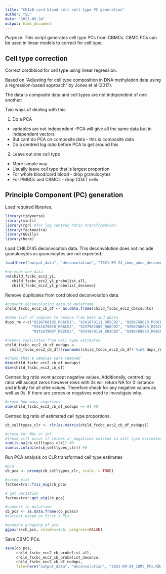 ```yaml
---
title: "CHILD cord blood cell cell type PC generation"
author: "SL"
date: "2021-09-24"
output: html_document
---
```


*Purpose*: This script generates cell type PCs from CBMCs. CBMC PCs can be used in linear models to correct for cell type.

## Cell type correction

Correct cordblood for cell type using linear regression. 

Based on "Adjusting for cell type composition in DNA methylation data using a regression-based approach" by Jones et al (2017).  

The data is composite data and cell types are not independent of one another:  

Two ways of dealing with this:  

1. Do a PCA  
* variables are not independent -PCA will give all the same data but in independent vectors  
* But cant do PCA on composite data - this is composite data  
* Do a centred log ratio before PCA to get around this  

2. Leave out one cell type  
* More simple way  
* Usually leave cell type that is largest proportion  
* For whole blood/cord blood - drop granulocytes  
* For PMBCs and CBMCs - drop CD4T cells  


## Principle Component (PC) generation

Load required libraries.
```r
library(tidyverse)
library(minfi)
library(rgr) #for log centred ratio transfromation
library(factoextra)
library(GGally)
library(here)
```

Load CHILD145 deconvolution data. This deconvolution does not include granulocytes as granulocytes are not expected.
```r
load(here("output_data", "deconvolution", "2021-09-24_cbmc_pbmc_deconvolution.Rdata"))

#rm year one data
rm(child_fscbc_ecc2_y1, 
   child_fscbc_ecc2_y1_probelist_all, 
   child_fscbc_ecc2_y1_probelist_deconvo)
```


Remove duplicates from cord blood deconvolution data.  
```r
#convert deconvolution data to dataframe
child_fscbc_ecc2_cb_df <- as.data.frame(child_fscbc_ecc2_cb$counts)

#make list of samples to remove from beta and pData
dups_rm <-c("9298768102_R06C01", "9341679111_R05C02", "9298768023_R03C02",
            "9341679076_R06C02", "9297962089_R06C02", "9298768023_R02C02",
            "9341679097_R02C02", "9341679114_R01C02", "9298768023_R06C01")

#remove replicates from cell type estimates                      
child_fscbc_ecc2_cb_df_nodups <-
  child_fscbc_ecc2_cb_df[!rownames(child_fscbc_ecc2_cb_df) %in% dups_rm, ]

#check that 9 samples were removed
dim(child_fscbc_ecc2_cb_df_nodups)
dim(child_fscbc_ecc2_cb_df)
```


Centred log ratio wont accept negative values. Additionally, centred log ratio will accept zeros however rows with 0s will return NA for 0 instance and infinity for all othe values. Therefore check for any negative values as well as 0s. If there are zeroes or negatives need to investigate why.
```r
#check how many negatives
sum(child_fscbc_ecc2_cb_df_nodups <= 0) #0
```

Centred log ratio of estimated cell type proportions.
```r
cb_celltypes_clr <- clr(as.matrix(child_fscbc_ecc2_cb_df_nodups))

#check for NAs or inf
#these will occur if zeroes or negatives existed in cell tyoe estimates
sum(is.na(cb_celltypes_clr)) #0
sum(is.infinite(cb_celltypes_clr)) #0
```

Run PCA analysis on CLR transformed cell type estimates
```r
#pca
cb_pca <- prcomp(cb_celltypes_clr, scale. = TRUE)

#scree plot
factoextra::fviz_eig(cb_pca)

# get variation 
factoextra::get_eig(cb_pca)

#convert to dataframe
cb_pcs <- as.data.frame(cb_pca$x)
#correct based on first 5 PCs

#examine grouping of pcs
ggpairs(cb_pcs, columns=1:6, progress=FALSE)  
```

Save CBMC PCs. 
```r
save(cb_pcs, 
     child_fscbc_ecc2_cb_probelist_all,
     child_fscbc_ecc2_cb_probelist_deconvo,
     child_fscbc_ecc2_cb_df_nodups,
     file=here("output_data", "deconvolution", "2021-09-24_CBMC_PCs.RData"))
```
 







